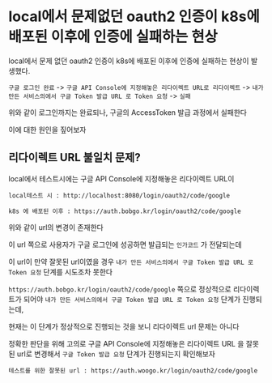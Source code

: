# local에서 문제없던 oauth2 인증이 k8s에 배포된 이후에 인증에 실패하는 현상

local에서 문제 없던 oauth2 인증이 k8s에 배포된 이후에 인증에 실패하는 현상이 발생했다.


`구글 로그인 완료` -> `구글 API Console에 지정해놓은 리다이렉트 URL로 리다이렉트` -> `내가 만든 서비스의에서 구글 Token 발급 URL 로 Token 요청` -> `실패`

위와 같이 로그인까지는 완료되나, 구글의 AccessToken 발급 과정에서 실패한다

이에 대한 원인을 짚어보자

## 리다이렉트 URL 불일치 문제?

local에서 테스트시에는 구글 API Console에 지정해놓은 리다이렉트 URL이

`local테스트 시 : http://localhost:8080/login/oauth2/code/google` 

`k8s 에 배포된 이후 : https://auth.bobgo.kr/login/oauth2/code/google`

위와 같이 url의 변경이 존재한다

이 url 쪽으로 사용자가 구글 로그인에 성공하면 발급되는 `인가코드` 가 전달되는데

이 url이 만약 잘못된 url이였을 경우 `내가 만든 서비스의에서 구글 Token 발급 URL 로 Token 요청` 단계를 시도조차 못한다

`https://auth.bobgo.kr/login/oauth2/code/google` 쪽으로 정상적으로 리다이렉트가 되어야 `내가 만든 서비스의에서 구글 Token 발급 URL 로 Token 요청` 단계가 진행되는데,

현재는 이 단계가 정상적으로 진행되는 것을 보니 리다이렉트 url 문제는 아니다

정확한 판단을 위해 고의로 구글 API Console에 지정해놓은 리다이렉트 URL 을 잘못된 url로 변경해서 `구글 Token 발급 요청` 단계가 진행되는지 확인해보자

`테스트를 위한 잘못된 url : https://auth.woogo.kr/login/oauth2/code/google`

